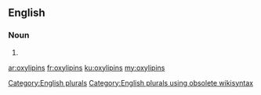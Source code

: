 ==English==

===Noun===
{{head|en}}

# {{plural of|oxylipin}}

[[Category:English plurals]][[Category:English plurals using obsolete wikisyntax]]

[[ar:oxylipins]]
[[fr:oxylipins]]
[[ku:oxylipins]]
[[my:oxylipins]]